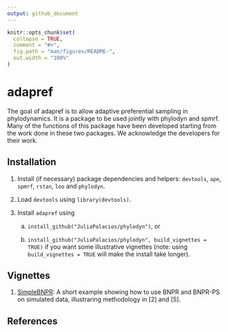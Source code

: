 ```yaml
---
output: github_document
---
```


<!-- README.md is generated from README.Rmd. Please edit that file -->

```r
knitr::opts_chunk$set(
  collapse = TRUE,
  comment = "#>",
  fig.path = "man/figures/README-",
  out.width = "100%"
)
```

# adapref

<!-- badges: start -->
<!-- badges: end -->

The goal of adapref is to allow adaptive preferential sampling in phylodynamics. It is a package to be used jointly with phylodyn and spmrf. Many of the functions of this package have been developed starting from the work done in these two packages. We acknowledge the developers for their work. 

## Installation

1. Install (if necessary) package dependencies and helpers: `devtools`, `ape`, `spmrf`, `rstan`, `loo` and `phylodyn`.

2. Load `devtools` using `library(devtools)`.

3. Install `adapref` using

    a. `install_github("JuliaPalacios/phylodyn")`, or

    b. `install_github("JuliaPalacios/phylodyn", build_vignettes = TRUE)` if you want some illustrative vignettes (note: using `build_vignettes = TRUE` will make the install take longer).

## Vignettes

1. [SimpleBNPR](https://github.com/mdkarcher/phylodyn/blob/master/vignettes/SimpleBNPR.Rmd): A short example showing how to use BNPR and BNPR-PS on simulated data, illustraring methodology in [2] and [5].


## References
